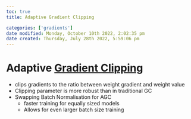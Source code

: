 ```yaml
---
toc: true
title: Adaptive Gradient Clipping

categories: ['gradients']
date modified: Monday, October 10th 2022, 2:02:35 pm
date created: Thursday, July 28th 2022, 5:59:06 pm
---
```


# Adaptive [Gradient Clipping](Gradient Clipping.qmd)
- clips gradients to the ratio between weight gradient and weight value
- Clipping parameter is more robust than in traditional GC
- Swapping Batch Normalisation for AGC
    - faster training for equally sized models
    - Allows for even larger batch size training



